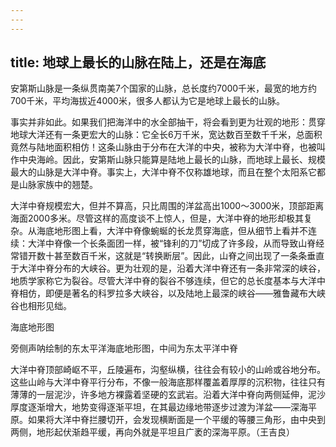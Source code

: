 ```yaml
---
---
---
```

title: 地球上最长的山脉在陆上，还是在海底
---




安第斯山脉是一条纵贯南美7个国家的山脉，总长度约7000千米，最宽的地方约700千米，平均海拔近4000米，很多人都认为它是地球上最长的山脉。

事实并非如此。如果我们把海洋中的水全部抽干，将会看到更为壮观的地形：贯穿地球大洋还有一条更宏大的山脉：它全长6万千米，宽达数百至数千千米，总面积竟然与陆地面积相仿！这条山脉由于分布在大洋的中央，被称为大洋中脊，也被叫作中央海岭。因此，安第斯山脉只能算是陆地上最长的山脉，而地球上最长、规模最大的山脉是大洋中脊。事实上，大洋中脊不仅称雄地球，而且在整个太阳系它都是山脉家族中的翘楚。

大洋中脊规模宏大，但并不算高，只比周围的洋盆高出1000～3000米，顶部距离海面2000多米。尽管这样的高度谈不上惊人，但是，大洋中脊的地形却极其复杂。从海底地形图上看，大洋中脊像蜿蜒的长龙贯穿海底，但从细节上看并不连续：大洋中脊像一个长条面团一样，被“锋利的刀”切成了许多段，从而导致山脊经常错开数十甚至数百千米，这就是“转换断层”。因此，山脊之间出现了一条条垂直于大洋中脊分布的大峡谷。更为壮观的是，沿着大洋中脊还有一条非常深的峡谷，地质学家称它为裂谷。尽管大洋中脊的裂谷不够连续，但它的总长度基本与大洋中脊相仿，即便是著名的科罗拉多大峡谷，以及陆地上最深的峡谷——雅鲁藏布大峡谷也相形见绌。

海底地形图



旁侧声呐绘制的东太平洋海底地形图，中间为东太平洋中脊



大洋中脊顶部崎岖不平，丘陵遍布，沟壑纵横，往往会有较小的山岭或谷地分布。这些山岭与大洋中脊平行分布，不像一般海底那样覆盖着厚厚的沉积物，往往只有薄薄的一层泥沙，许多地方裸露着坚硬的玄武岩。沿着大洋中脊向两侧延伸，泥沙厚度逐渐增大，地势变得逐渐平坦，在其最边缘地带逐步过渡为洋盆——深海平原。如果将大洋中脊拦腰切开，会发现横断面是一个平缓的等腰三角形，由中央到两侧，地形起伏渐趋平缓，再向外就是平坦且广袤的深海平原。（王吉良）